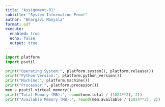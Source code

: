 ```yaml
---
title: "Assignment-01"
subtitle: "System Information Proof"
author: "Bhargavi Manyala"
format: pdf
execute:
  enabled: true
  echo: false
  output: true
---
```

```python
import platform
import psutil

print("Operating System:", platform.system(), platform.release())
print("Python Version:", platform.python_version())
print("Machine:", platform.machine())
print("Processor:", platform.processor())
mem = psutil.virtual_memory()
print("Total Memory (MB):", round(mem.total / (1024**2), 2))
print("Available Memory (MB):", round(mem.available / (1024**2), 2))
```


